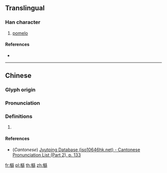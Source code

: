 {{character info/new}}
==Translingual==

===Han character===
{{Han char|rn=75|rad=木|as=17|sn=21|four=|canj=DBUF|ids=⿰木繇}}

# [[pomelo]]

====References====
* {{Han ref|kx=0562.230|dkj=15893|dj=0951.050|hdz=21321.120|uh=6AFE|ud=27390}}

----

==Chinese==
{{zh-forms}}

===Glyph origin===
{{Han etym}}

===Pronunciation===
{{zh-pron
|m=yóu
|c=jau2,jau6
|mc=y
|oc=y
|ma=
|cat=n
}}

===Definitions===
{{zh-hanzi}}

# {{rfdef|lang=zh}}

====References====
* (''Cantonese'') [http://www.iso10646hk.net/jp/document/download.jsp Jyutping Database (iso10646hk.net) - Cantonese Pronunciation List (Part 2), p. 133]

[[fr:櫾]]
[[pl:櫾]]
[[th:櫾]]
[[zh:櫾]]